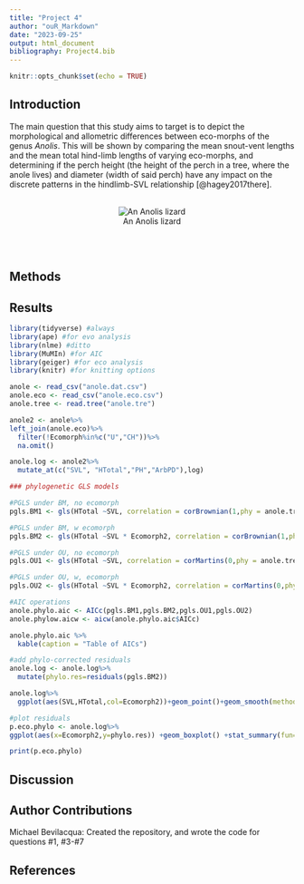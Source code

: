 ```yaml
---
title: "Project 4"
author: "ouR_Markdown"
date: "2023-09-25"
output: html_document
bibliography: Project4.bib
---
```


```r
knitr::opts_chunk$set(echo = TRUE)
```



## Introduction
The main question that this study aims to target is to depict the morphological and allometric differences between eco-morphs of the genus *Anolis*.
This will be shown by comparing the mean snout-vent lengths and the mean total hind-limb lengths of varying eco-morphs, and determining if the perch height (the height of the perch in a tree, where the anole lives) and diameter (width of said perch) have any impact on the discrete patterns in the hindlimb-SVL relationship [@hagey2017there].
<br>
<br>
<center>
![An Anolis lizard](https://upload.wikimedia.org/wikipedia/commons/thumb/1/19/Anole_-_Dactyloidae.jpg/640px-Anole_-_Dactyloidae.jpg)
</center>
<br>
<br>

## Methods



## Results

```r
library(tidyverse) #always
library(ape) #for evo analysis
library(nlme) #ditto
library(MuMIn) #for AIC
library(geiger) #for eco analysis
library(knitr) #for knitting options
```

```r
anole <- read_csv("anole.dat.csv")
anole.eco <- read_csv("anole.eco.csv")
anole.tree <- read.tree("anole.tre")
```

```r
anole2 <- anole%>%
left_join(anole.eco)%>%
  filter(!Ecomorph%in%c("U","CH"))%>%
  na.omit()

anole.log <- anole2%>%
  mutate_at(c("SVL", "HTotal","PH","ArbPD"),log)
```


```r
### phylogenetic GLS models

#PGLS under BM, no ecomorph
pgls.BM1 <- gls(HTotal ~SVL, correlation = corBrownian(1,phy = anole.tree,form=~Species),data = anole.log, method = "ML")

#PGLS under BM, w ecomorph
pgls.BM2 <- gls(HTotal ~SVL * Ecomorph2, correlation = corBrownian(1,phy = anole.tree,form=~Species),data = anole.log, method = "ML")

#PGLS under OU, no ecomorph
pgls.OU1 <- gls(HTotal ~SVL, correlation = corMartins(0,phy = anole.tree,form=~Species),data = anole.log, method = "ML")

#PGLS under OU, w, ecomorph
pgls.OU2 <- gls(HTotal ~SVL * Ecomorph2, correlation = corMartins(0,phy = anole.tree,form=~Species),data = anole.log, method = "ML")
```

```r
#AIC operations
anole.phylo.aic <- AICc(pgls.BM1,pgls.BM2,pgls.OU1,pgls.OU2)
anole.phylow.aicw <- aicw(anole.phylo.aic$AICc)
```

```r
anole.phylo.aic %>% 
  kable(caption = "Table of AICs")
```

```r
#add phylo-corrected residuals
anole.log <- anole.log%>%
  mutate(phylo.res=residuals(pgls.BM2))
```

```r
anole.log%>%
  ggplot(aes(SVL,HTotal,col=Ecomorph2))+geom_point()+geom_smooth(method="lm")
```

```r
#plot residuals
p.eco.phylo <- anole.log%>%
ggplot(aes(x=Ecomorph2,y=phylo.res)) +geom_boxplot() +stat_summary(fun=mean, geom="point", size=3)

print(p.eco.phylo)

```



## Discussion

## Author Contributions
Michael Bevilacqua: Created the repository, and wrote the code for questions #1, #3-#7

## References


